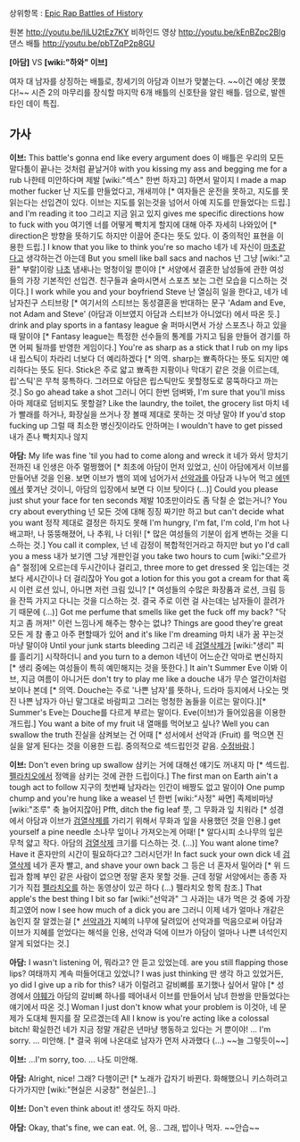 상위항목 : [[Epic Rap Battles of History]]

{{{#!html
<iframe width="560" height="315" src="https://www.youtube.com/embed/liLU2tEz7KY" frameborder="0" allowfullscreen></iframe>
}}}
원본 http://youtu.be/liLU2tEz7KY
비하인드 영상 http://youtu.be/kEnBZpc2Blg
댄스 배틀 http://youtu.be/pbTZqP2p8GU

'''[아담]''' VS '''[wiki:"하와" 이브]'''

여자 대 남자를 상징하는 배틀로, 창세기의 아담과 이브가 맞붙는다. ~~이건 예상 못했다!~~
시즌 2의 마무리를 장식할 마지막 6개 배틀의 신호탄을 알린 배틀. 
덤으로, 발렌타인 데이 특집. 

== 가사 ==
'''이브:'''
This battle's gonna end like every argument does
이 배틀은 우리의 모든 말다툼이 끝나는 것처럼 끝날거야
with you kissing my ass and begging me for a rub
나한테 미안하다며 제발 [wiki:"섹스" 한번 하자고] 하면서 말이지
I made a map mother fucker 
난 지도를 만들었다고, 개새끼야 [* 여자들은 운전을 못하고, 지도를 못 읽는다는 선입견이 있다. 이브는 지도를 읽는것을 넘어서 아예 지도를 만들었다는 드립.]
and I'm reading it too
그리고 지금 읽고 있지
gives me specific directions how to fuck with you
여기엔 너를 어떻게 빡치게 할지에 대해 아주 자세히 나와있어 [* direction은 방향을 뜻하기도 하지만 이끌어 준다는 뜻도 있다. 이 중의적인 표현을 이용한 드립.]
I know that you like to think you're so macho
네가 네 자신이 [[마초]]같다고 생각하는건 아는데
But you smell like ball sacs and nachos
넌 그냥 [wiki:"고환" 부랄]이랑 [[나초]] 냄새나는 멍청이일 뿐이야 [* 서양에서 결혼한 남성들에 관한 여성들의 가장 기본적인 선입견. 친구들과 술마시면서 스포츠 보는 그런 모습을 디스하는 것이다.]
I work while you and your boyfriend Steve
난 열심히 일을 한다고, 네가 네 남자친구 스티브랑 [* 여기서의 스티브는 동성결혼을 반대하는 문구 'Adam and Eve, not Adam and Steve' (아담과 이브였지 아담과 스티브가 아니었다) 에서 따온 듯.]
drink and play sports in a fantasy league
술 퍼마시면서 가상 스포츠나 하고 있을 때 말이야 [* Fantasy league는 특정한 선수들의 통계를 가지고 팀을 만들어 경기를 하면 어찌 될까를 반영한 게임이다.]  
You're as sharp as a stick that I rub on my lips
내 립스틱이 차라리 너보다 더 예리하겠다 [* 의역. sharp는 뾰족하다는 뜻도 되지만 예리하다는 뜻도 된다. Stick은 주로 얇고 뾰족한 지팡이나 막대기 같은 것을 이르는데, 립'스틱'은 무척 뭉특하다. 그러므로 아담은 립스틱만도 못할정도로 뭉뚝하다고 까는 것.]
So go ahead take a shot 
그러니 어디 한번 덤벼봐,
I'm sure that you'll miss
아마 제대로 덤비지도 못할걸?
Like the laundry, the toilet, the grocery list
마치 네가 빨래를 하거나, 화장실을 쓰거나 장 볼때 제대로 못하는 것 마냥 말야
If you'd stop fucking up 
그럴 때 최소한 병신짓이라도 안하며는
I wouldn't have to get pissed
내가 존나 빡치지나 않지


'''아담:'''
My life was fine 'til you had to come along and wreck it
네가 와서 망치기 전까진 내 인생은 아주 멀쩡했어 [* 최초에 아담이 먼저 있었고, 신이 아담에게서 이브를 만들어낸 것을 인용. 보면 이브가 뱀의 꾀에 넘어가서 [[선악과]]를 아담과 나누어 먹고 [[에덴]]에서 쫓겨난 것이니, 아담의 입장에서 보면 다 이브 탓이다 (...)]
Could you please just shut your face for ten seconds
제발 10초만이라도 좀 닥칠 순 없는거니?
You cry about everything 
넌 모든 것에 대해 징징 짜기만 하고
but can't decide what you want
정작 제대로 결정은 하지도 못해
I'm hungry, I'm fat, I'm cold, I'm hot
나 배고파!, 나 뚱뚱해졌어, 나 추워, 나 더워! [* 많은 여성들의 기분이 쉽게 변하는 것을 디스하는 것.]
You call it complex,
넌 네 감정이 복합적인거라고 하지만
but yo I'd call you a mess
내가 보기엔 그냥 개판인걸
you take two hours to cum 
[wiki:"오르가슴" 절정]에 오르는데 두시간이나 걸리고, 
three more to get dressed
옷 입는데는 것보다 세시간이나 더 걸리잖아
You got a lotion for this you got a cream for that
혹시 이런 로션 있니, 아니면 저런 크림 있니? [* 여성들의 수많은 화장품과 로션, 크림 등을 잔뜩 가지고 다니는 것을 디스하는 것. 결국 주로 이런 걸 사는데는 남자들이 끌려가기 때문에 (...)]
Got me perfume that smells like get the fuck off my back?
"닥치고 좀 꺼져!" 이런 느낌나게 해주는 향수는 없냐?
Things are good they're great 
모든 게 참 좋고 아주 편할때가 있어
and it's like I'm dreaming
마치 내가 꿈 꾸는것 마냥 말이야
Until your junk starts bleeding
그리곤 네 [[검열삭제]]가 [wiki:"생리" 피를 흘리기] 시작하더니
and you turn to a demon
네년이 어느순간 악마로 변신하지 [* 생리 중에는 여성들이 특히 예민해지는 것을 뜻한다.]
It ain't Summer Eve 
이봐 이브, 지금 여름이 아니거든
don't try to play me like a douche
내가 무슨 얼간이처럼 보이나 본데 [* 의역. Douche는 주로 '나쁜 남자'를 뜻하나, 드라마 등지에서 나오는 멋진 나쁜 남자가 아닌 말그대로 바람피고 그러는 멍청한 놈들을 이르는 말이다.][* Summer's Eve는 Douche를 다르게 부르는 말이다. Eve(이브)가 들어있음을 이용한 개드립.]
You want a bite of my fruit
내 열매를 먹어보고 싶나?
Well you can swallow the truth
진실을 삼켜보는 건 어때 [* 성서에서 선악과 (Fruit) 를 먹으면 진실을 알게 된다는 것을 이용한 드립. 중의적으로 섹드립인것 같음. [[수정바람]].]


'''이브:'''
Don't even bring up swallow
삼키는 거에 대해선 얘기도 꺼내지 마 [* 섹드립. [[펠라치오]]에서 정액을 삼키는 것에 관한 드립이다.]
The first man on Earth ain't a tough act to follow
지구의 첫번째 남자라는 인간이 배짱도 없고 말이야
One pump chump and you're hung like a weasel
넌 한번 [wiki:"사정" 싸면] 족제비마냥 [wiki:"조루" 축 늘어지잖아]
Pfft, ditch the fig leaf 
풋, 그 무화과 잎 치워라 [* 성경에서 아담과 이브가 [[검열삭제]]를 가리기 위해서 무화과 잎을 사용했던 것을 인용.]
get yourself a pine needle
소나무 잎이나 가져오는게 어때! [* 알다시피 소나무의 잎은 무척 얇고 작다. 아담의 [[검열삭제]] 크기를 디스하는 것. (...)] 
You want alone time? Have it 
혼자만의 시간이 필요하다고? 그러시던가!
In fact suck your own dick 
네 [[검열삭제]] 네가 혼자 빨고,
and shave your own back
그 등은 너 혼자서 밀어라 [* 위 드립과 함께 부인 같은 사람이 없으면 정말 혼자 못할 것들. 근데 정말 서양에서는 종종 자기가 직접 [[펠라치오]]를 하는 동영상이 있곤 하다 (...) 펠라치오 항목 참조.]
That apple's the best thing I bit so far
[wiki:"선악과" 그 사과]는 내가 먹은 것 중에 가장 최고였어
now I see how much of a dick you are
그러니 이제 네가 얼마나 개같은 놈인지 잘 알겠는걸 [* [[선악과]]가 지혜의 나무에 달려있어 선악과를 먹음으로써 아담과 이브가 지혜를 얻었다는 해석을 인용, 선악과 덕에 이브가 아담이 얼마나 나쁜 녀석인지 알게 되었다는 것.]


'''아담:'''
I wasn't listening 
어, 뭐라고? 안 듣고 있었는데.
are you still flapping those lips?
여태까지 계속 떠들어대고 있었니?
I was just thinking 
딴 생각 하고 있었거든,
yo did I give up a rib for this?
내가 이럴려고 갈비뼈를 포기했나 싶어서 말야 [* 성경에서 [[야훼]]가 아담의 갈비뼈 하나를 떼어내서 이브를 만들어서 남녀 한쌍을 만들었다는 얘기에서 따온 것.]
Woman I just don't know what your problem is
이것아, 네 문제가 도대체 뭔지를 잘 모르겠는데
All I know is you're acting like a colossal bitch!
확실한건 네가 지금 정말 개같은 년마냥 행동하고 있다는 거 뿐이야!
... I'm sorry.
... 미안해. [* 결국 위에 나온대로 남자가 먼저 사과했다 (...) ~~늘 그렇듯이~~]


'''이브:'''
...I'm sorry, too.
... 나도 미안해.


'''아담:'''
Alright, nice!
그래? 다행이군! [* 노래가 갑자기 바뀐다. 화해했으니 키스하려고 다가가지만 [wiki:"현실은 시궁창" 현실은]...]


'''이브:'''
Don't even think about it!
생각도 하지 마라.


'''아담:'''
Okay, that's fine, we can eat.
어, 응.. 그래, 밥이나 먹자. ~~안습~~
